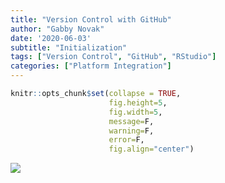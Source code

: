 ```yaml
---
title: "Version Control with GitHub"
author: "Gabby Novak"
date: '2020-06-03'
subtitle: "Initialization"
tags: ["Version Control", "GitHub", "RStudio"]
categories: ["Platform Integration"]
---
```


```r
knitr::opts_chunk$set(collapse = TRUE, 
                      fig.height=5, 
                      fig.width=5,
                      message=F,
                      warning=F,
                      error=F,
                      fig.align="center")
```

![](https://youtu.be/8RAO_ZrbKEE)